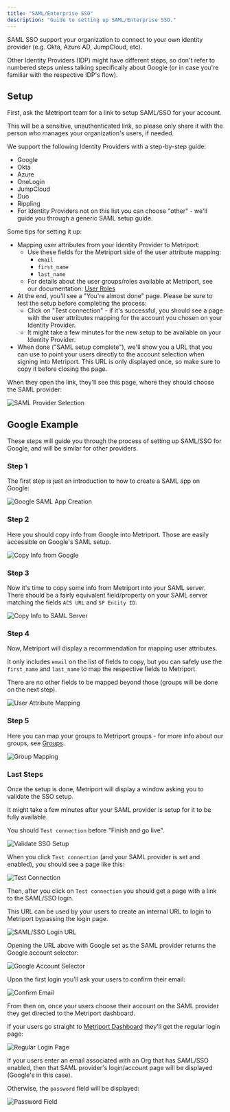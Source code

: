 ```yaml
---
title: "SAML/Enterprise SSO"
description: "Guide to setting up SAML/Enterprise SSO."
---
```


SAML SSO support your organization to connect to your own identity provider (e.g. Okta, Azure AD, JumpCloud, etc).


<Info>
Other Identity Providers (IDP) might have different steps, so don't refer to numbered steps unless talking specifically about Google (or in case you're familiar with the respective IDP's flow).
</Info>

## Setup

First, ask the Metriport team for a link to setup SAML/SSO for your account.

<Warning>
This will be a sensitive, unauthenticated link, so please only share it with the person who manages your organization's users, if needed.
</Warning>

We support the following Identity Providers with a step-by-step guide:

- Google
- Okta
- Azure
- OneLogin
- JumpCloud
- Duo
- Rippling
- For Identity Providers not on this list you can choose "other" - we'll guide you through a generic SAML setup guide.

Some tips for setting it up:

- Mapping user attributes from your Identity Provider to Metriport:
    - Use these fields for the Metriport side of the user attribute mapping:
        - `email`
        - `first_name`
        - `last_name`
    - For details about the user groups/roles available at Metriport, see our documentation: [User Roles](/medical-api/more-info/user-roles)
- At the end, you'll see a "You're almost done" page. Please be sure to test the setup before completing the process:
    - Click on "Test connection" - if it's successful, you should see a page with the user attributes mapping for the account you chosen on your Identity Provider.
    - It might take a few minutes for the new setup to be available on your Identity Provider.
- When done ("SAML setup complete"), we'll show you a URL that you can use to point your users directly to the account selection when signing into Metriport. This URL is only displayed once, so make sure to copy it before closing the page.

When they open the link, they'll see this page, where they should choose the SAML provider:

<Frame>
  <img className="h-100" src="/images/sso/sso.png" alt="SAML Provider Selection" />
</Frame>

## Google Example

These steps will guide you through the process of setting up SAML/SSO for Google, and will be similar for other providers.

### Step 1

The first step is just an introduction to how to create a SAML app on Google:

<Frame>
  <img className="h-100" src="/images/sso/sso1.png" alt="Google SAML App Creation" />
</Frame>

### Step 2

Here you should copy info from Google into Metriport. Those are easily accessible on Google's SAML setup.

<Frame>
  <img className="h-100" src="/images/sso/sso2.png" alt="Copy Info from Google" />
</Frame>

### Step 3

Now it's time to copy some info from Metriport into your SAML server. There should be a fairly equivalent field/property on your SAML server matching the fields `ACS URL` and `SP Entity ID`.

<Frame>
  <img className="h-100" src="/images/sso/sso3.png" alt="Copy Info to SAML Server" />
</Frame>

### Step 4

Now, Metriport will display a recommendation for mapping user attributes.

It only includes `email` on the list of fields to copy, but you can safely use the `first_name` and `last_name` to map the respective fields to Metriport.

There are no other fields to be mapped beyond those (groups will be done on the next step).

<Frame>
  <img className="h-100" src="/images/sso/sso4.png" alt="User Attribute Mapping" />
</Frame>

### Step 5

Here you can map your groups to Metriport groups - for more info about our groups, see [Groups](/medical-api/more-info/user-roles).

<Frame>
  <img className="h-100" src="/images/sso/sso5.png" alt="Group Mapping" />
</Frame>

### Last Steps

Once the setup is done, Metriport will display a window asking you to validate the SSO setup.

It might take a few minutes after your SAML provider is setup for it to be fully available.

You should `Test connection` before "Finish and go live".

<Frame>
  <img className="h-100" src="/images/sso/sso6.png" alt="Validate SSO Setup" />
</Frame>

When you click `Test connection` (and your SAML provider is set and enabled), you should see a page like this:

<Frame>
  <img className="h-100" src="/images/sso/sso7.png" alt="Test Connection" />
</Frame>

Then, after you click on `Test connection` you should get a page with a link to the SAML/SSO login.

This URL can be used by your users to create an internal URL to login to Metriport bypassing the login page.

<Frame>
  <img className="h-100" src="/images/sso/sso8.png" alt="SAML/SSO Login URL" />
</Frame>

Opening the URL above with Google set as the SAML provider returns the Google account selector:

<Frame>
  <img className="h-100" src="/images/sso/sso9.png" alt="Google Account Selector" />
</Frame>

Upon the first login you'll ask your users to confirm their email:

<Frame>
  <img className="h-100" src="/images/sso/sso10.png" alt="Confirm Email" />
</Frame>

From then on, once your users choose their account on the SAML provider they get directed to the Metriport dashboard.

If your users go straight to [Metriport Dashboard](https://dash.metriport.com/) they'll get the regular login page:

<Frame>
  <img className="h-100" src="/images/sso/sso11.png" alt="Regular Login Page" />
</Frame>

If your users enter an email associated with an Org that has SAML/SSO enabled, then that SAML provider's login/account page will be displayed (Google's in this case).

Otherwise, the `password` field will be displayed:

<Frame>
  <img className="h-100" src="/images/sso/sso12.png" alt="Password Field" />
</Frame>